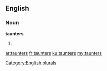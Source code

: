 ==English==

===Noun===
'''taunters'''

# {{plural of|taunter}}

[[Category:English plurals]]

[[ar:taunters]]
[[fr:taunters]]
[[ku:taunters]]
[[my:taunters]]
